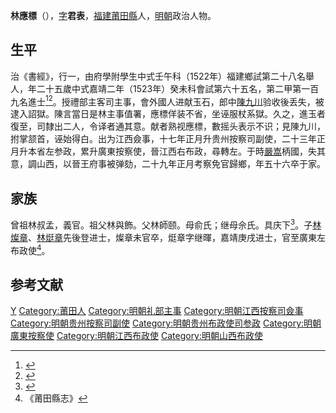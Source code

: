 {{明清人物信息框
| 姓名 = 林應標
| 原名 =
| 圖片名稱= 
| 圖片大小 =
| 圖片說明 = 
| 最高職務 =山西左布政使
| 國家 = 大明 
| 爵位 =
| 籍貫 = [[福建|福建]][[兴化府|兴化府]][[莆田縣|莆田縣]]
| 族裔 = 
| 字號 = 
| 諡號 =
| 出生日期 = 正月二十六日
| 出生地點 = 
| 逝世日期 = 嘉靖三十三年
| 逝世地點 =
| 墓葬 =
| 配偶 = 娶陳氏
| 親屬 = 
| 出身 =
* 嘉靖元年壬午科舉人
* 嘉靖二年癸未科進士
| 經歷 =
| 著作 = 
}}'''林應標'''（{{bd|1499年||1554年|catIdx=}}），[[表字|字]]'''君表'''，[[福建|福建]][[莆田縣|莆田縣]]人，[[明朝|明朝]]政治人物。

==生平== 
治《書經》，行一，由府學附學生中式壬午科（1522年）福建鄉試第二十八名舉人，年二十五歲中式嘉靖二年（1523年）癸未科會試第六十五名，第二甲第一百九名進士<ref>{{Cite book|title=《皇明贡举考》卷五|last=（明）[[张朝瑞|张朝瑞]]|first=|publisher=《续修四库全书》史部第828册|year=|isbn=|location=|pages=}}</ref><ref>{{Cite book|title=贡举志五种 上|last=鲁小俊，江俊伟著|first=|publisher=武汉：武汉大学出版社|year=2009|isbn=978-7-307-07043-1|location=|pages=}}</ref>。授禮部主客司主事，會外國人进献玉石，郎中[[陳九川|陳九川]]验收後丢失，被逮入詔獄。陳言當日是林主事值署，應標佯装不省，坐诬服杖系獄。久之，進玉者復至，司隸出二人，令译者通其意。献者熟视應標，數摇头表示不识；見陳九川，拊掌颔首，诬始得白。出为江西僉事，十七年正月升贵州按察司副使，二十三年正月升本省左参政，累升廣東按察使，晉江西右布政，尋轉左。于時[[嚴嵩|嚴嵩]]柄國，失其意，調山西，以晉王府事被弹劾，二十九年正月考察免官歸鄉，年五十六卒于家。

==家族== 
曾祖林叔孟，義官。祖父林與飾。父林師颐。母俞氏；继母佘氏。具庆下<ref>{{Cite book|title=天一阁藏明代科举录选刊 登科录 点校本|last=龚延明主编|first=|publisher=宁波出版社|year=2016|isbn=978-7-5526-2320-8|location=宁波|pages=|quote=《天一閣藏明代科舉錄選刊.登科錄》之《嘉靖二年癸未科進士登科録》}}</ref>。子[[林燦章|林燦章]]、[[林烶章|林烶章]]先後登进士，燦章未官卒，烶章字继暉，嘉靖庚戌进士，官至廣東左布政使<ref>《莆田縣志》</ref>。

== 参考文献 ==
{{reflist}}

{{明朝人物小作品}}
{{嘉靖二年癸未科殿試金榜}}

{{Authority control}}
{{DEFAULTSORT:Lin林}}
[[Category:林姓|Y]]
[[Category:莆田人|Category:莆田人]]
[[Category:明朝礼部主事|Category:明朝礼部主事]]
[[Category:明朝江西按察司僉事|Category:明朝江西按察司僉事]]
[[Category:明朝贵州按察司副使|Category:明朝贵州按察司副使]]
[[Category:明朝贵州布政使司参政|Category:明朝贵州布政使司参政]]
[[Category:明朝廣東按察使|Category:明朝廣東按察使]]
[[Category:明朝江西布政使|Category:明朝江西布政使]]
[[Category:明朝山西布政使|Category:明朝山西布政使]]